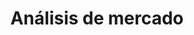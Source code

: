 ---
id: '21398397-f7fa-80b7-b07e-d67cb2d667b4'
title: 'Análisis de mercado'
reading_time: 30
words: 0

folder: 'A. Mercado'
folder_color: 'pink'
profesor(s): ''
tags:


banner: '/content/series/21398397-f7fa-80b7-b07e-d67cb2d667b4/banner.webp'
banner_width: 1500
banner_height: 889
aspectRatio: 1.6877637130801688
image_hash: 'U45N=K^iI;9vEMNGoKxZEMI;oexZ}?-UM}9v'
image_blur: 'radial-gradient(at 0 0,#221b0b,#00000000 50%),radial-gradient(at 33% 0,#47341b,#00000000 50%),radial-gradient(at 67% 0,#3a2c16,#00000000 50%),radial-gradient(at 100% 0,#000000,#00000000 50%),radial-gradient(at 0 50%,#121d05,#00000000 50%),radial-gradient(at 33% 50%,#111604,#00000000 50%),radial-gradient(at 67% 50%,#020201,#00000000 50%),radial-gradient(at 100% 50%,#000000,#00000000 50%),radial-gradient(at 0 100%,#432d22,#00000000 50%),radial-gradient(at 33% 100%,#664930,#00000000 50%),radial-gradient(at 67% 100%,#533c25,#00000000 50%),radial-gradient(at 100% 100%,#180c04,#00000000 50%)'

thumb: '/content/series/21398397-f7fa-80b7-b07e-d67cb2d667b4/thumb.webp'
thumb_width: 400
thumb_height: 237

created_time: '2025-06-15T02:43:00.000Z'
last_edited_time: '2025-06-15T06:11:00.000Z'
---